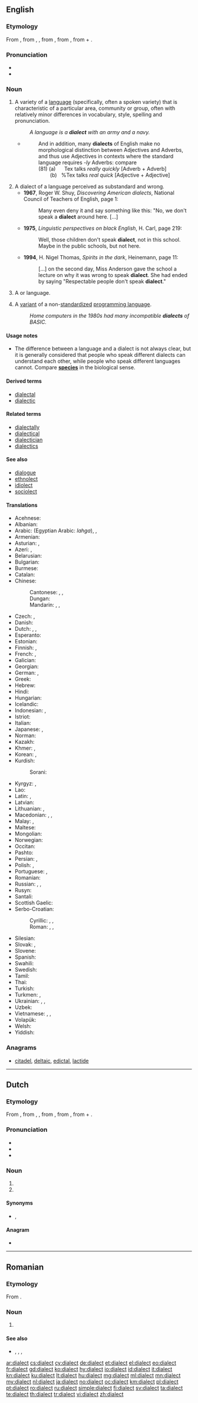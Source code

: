==English==
{{wikipedia}}

===Etymology===
From {{etyl|frm|en}} {{term|dialecte|lang=frm}}, from {{etyl|la|en}} {{term|dialectos|lang=la}}, {{term|dialectus|lang=la}}, from {{etyl|grc|en}} {{term|διάλεκτος||conversation, the language of a country or a place or a nation, the local idiom which derives from a dominant language|lang=grc}}, from {{term|διαλέγομαι||I participate in a dialogue|lang=grc}}, from {{term|διά||inter, through|lang=grc}} + {{term|λέγω||I speak|lang=grc}}.

===Pronunciation===
* {{IPA|/ˈdaɪ.ə.ˌlɛkt/|lang=en}}
* {{audio|En-us-dialect.ogg|Audio (US)|lang=en}}

===Noun===
{{en-noun}}

# {{context|linguistics|lang=en}} A variety of a [[language]] (specifically, often a spoken variety) that is characteristic of a particular area, community or group, often with relatively minor differences in vocabulary, style, spelling and pronunciation.
#: ''A language is a '''dialect''' with an army and a navy.''
#* {{quote-book|year=1988|author=Andrew Radford|title=Transformational grammar: a first course|location=Cambridge, UK|publisher=Cambridge University Press|page=139}}
#*: And in addition, many '''dialects''' of English make no morphological distinction between Adjectives and Adverbs, and thus use Adjectives in contexts where the standard language requires ''-ly'' Adverbs: compare<br> (81) (a) &nbsp;&nbsp;&nbsp;&nbsp; Tex talks ''really quickly'' [Adverb + Adverb]<br>&nbsp;&nbsp;&nbsp;&nbsp;&nbsp;&nbsp;&nbsp; (b) &nbsp;&nbsp;%Tex talks ''real quick'' [Adjective + Adjective]
# A dialect of a language perceived as substandard and wrong.
#* '''1967''', Roger W. Shuy, ''Discovering American dialects'', National Council of Teachers of English, page 1:
#*: Many even deny it and say something like this: "No, we don't speak a '''dialect''' around here. <nowiki>[...]</nowiki>
#* '''1975''', ''Linguistic perspectives on black English'', H. Carl, page 219:
#*: Well, those children don't speak '''dialect''', not in this school. Maybe in the public schools, but not here.
#* '''1994''', H. Nigel Thomas, ''Spirits in the dark'', Heinemann, page 11:
#*: <nowiki>[...]</nowiki> on the second day, Miss Anderson gave the school a lecture on why it was wrong to speak '''dialect'''. She had ended by saying "Respectable people don't speak '''dialect'''."
# A {{l/en|regional}} or {{l/en|minority}} language.
# {{context|computing|programming|lang=en}} A [[variant]] of a non-[[standardize]]d [[programming language]].
#: ''Home computers in the 1980s had many incompatible '''dialects''' of BASIC.''

====Usage notes====
* The difference between a language and a dialect is not always clear, but it is generally considered that people who speak different dialects can understand each other, while people who speak different languages cannot. Compare '''[[species]]''' in the biological sense.

====Derived terms====
* [[dialectal]]
* [[dialectic]]

====Related terms====
* [[dialectally]]
* [[dialectical]]
* [[dialectician]]
* [[dialectics]]

====See also====
* [[dialogue]]
* [[ethnolect]]
* [[idiolect]]
* [[sociolect]]

====Translations====
{{trans-top|variety of a language}}
* Acehnese: {{t|ace|lugat}}
* Albanian: {{t|sq|dialekt|m}}
* Arabic: {{t+|ar|لَهْجَة|f}} (Egyptian Arabic: ''lahga''), {{t|ar|عَامِّيَّة|f}}, {{t|ar|دَارِجَة|f}}
* Armenian: {{t+|hy|բարբառ}}
* Asturian: {{t|ast|dialeutu|m}}, {{t|ast|dialectu|m}}
* Azeri: {{t+|az|ləhcə}}, {{t+|az|dialekt}}
* Belarusian: {{t|be|дыяле́кт|m|sc=Cyrl}}
* Bulgarian: {{t+|bg|диале́кт|m}}
* Burmese: {{t+|my|ဒေသိယစကား|sc=Mymr}}
* Catalan: {{t+|ca|dialecte|m}}
* Chinese:
*: Cantonese: {{t|yue|方言|tr=fong1 jin4|sc=Hani}}, {{t|yue|話|sc=Hani}}, {{t|yue|话|tr=waa2|sc=Hani}}
*: Dungan: {{t|dng|фон-ян|tr=fon-yan|sc=Cyrl}}
*: Mandarin: {{t+|cmn|方言|tr=fāngyán|sc=Hani}}, {{qualifier|suffix}} {{t+|cmn|話|sc=Hani}}, {{t+|cmn|话|tr=-huà|sc=Hani}}
* Czech: {{t+|cs|nářečí|n}}, {{t+|cs|dialekt|m}}
* Danish: {{t|da|dialekt|c}}
* Dutch: {{t+|nl|dialect|n}}, {{t|nl|mondaard|f}}, {{t+|nl|streektaal|f}}
* Esperanto: {{t|eo|dialekto}}
* Estonian: {{t+|et|murre}}
* Finnish: {{t+|fi|murre}}, {{t|fi|aluemurre}}
* French: {{t+|fr|dialecte|m}}, {{t+|fr|patois|m}}
* Galician: {{t|gl|dialecto|m}}
* Georgian: {{t|ka|დიალექტი|sc=Geor}}
* German: {{t+|de|Dialekt|m}}, {{t+|de|Mundart|f}}
* Greek: {{t+|el|διάλεκτος|f}}
* Hebrew: {{t+|he|ניב|m|tr=niv}}
* Hindi: {{t|hi|उपभाषा|f|tr=upabhāṣā|sc=Deva}}
* Hungarian: {{t+|hu|nyelvjárás}}
* Icelandic: {{t+|is|mállýska|f}}
* Indonesian: {{t+|id|dialek}}, {{t+|id|logat}}
* Istriot: {{t|ist|gialìto|m}}
* Italian: {{t+|it|dialetto|m}}
* Japanese: {{t+|ja|方言|tr=ほうげん, hōgen}}, {{qualifier|suffix}} {{t+|ja|弁|alt=-弁|tr=-べん, -ben}}
* Norman: {{t|nrf|dgialecte|m}}
* Kazakh: {{t|kk|диалект|sc=Cyrl}}
* Khmer: {{t+|km|ប្រាក្រឹត|tr=bra kruet|sc=Khmr}}, {{t|km|គ្រាមភាសា|tr=kream phea sa|sc=Khmr}}
* Korean: {{t+|ko|사투리|sc=Hang}}, {{t+|ko|방언|sc=Kore}}
* Kurdish:
*: Sorani: {{t+|ku|زاراو|tr=zaraw|sc=ku-Arab}}
{{trans-mid}}
* Kyrgyz: {{t|ky|оогон}}, {{t|ky|диалект|sc=Cyrl}}
* Lao: {{t|lo|ພາສາທ້ອງຖິ່ນ|sc=Laoo}}
* Latin: {{t|la|dialectos|f}}, {{t|la|dialectus|f}}
* Latvian: {{t|lv|dialekts|m}}
* Lithuanian: {{t|lt|tarmė|f}}, {{t|lt|dialektas|m}}
* Macedonian: {{t|mk|дијале́кт|m}}, {{t|mk|наре́чје|n}}, {{t|mk|го́вор|m}}
* Malay: {{t|ms|loghat}}, {{t|ms|dialek}}
* Maltese: {{t|mt|djalett|m}}
* Mongolian: {{t+|mn|аялгуу|tr=ajalguu|sc=Cyrl}}
* Norwegian: {{t+|no|dialekt|m}}
* Occitan: {{t+|oc|dialècte|m}}
* Pashto: {{t|ps|ګړدود|m|tr=gëṛdod|sc=ps-Arab}}
* Persian: {{t+|fa|لهجه|tr=lahje|sc=fa-Arab}}, {{t+|fa|گویش|tr=guyeš|sc=fa-Arab}}
* Polish: {{t+|pl|dialekt|m}}, {{t+|pl|narzecze|n}}
* Portuguese: {{t+|pt|dialeto|m}} {{qualifier|Brazil}}, {{t+|pt|dialecto|m}} {{qualifier|Portugal}}
* Romanian: {{t+|ro|dialect}}
* Russian: {{t+|ru|диале́кт|m}}, {{t+|ru|наре́чие|n}}, {{t+|ru|го́вор|m}}
* Rusyn: {{t|rue|діале́кт|m|sc=Cyrl}}
* Santali: {{t|sat|ᱵᱳᱞᱤ|tr=boli|sc=Olck}}
* Scottish Gaelic: {{t|gd|dualchainnt|f}}
* Serbo-Croatian:
*: Cyrillic: {{t|sh|наречје|n|sc=Cyrl}}, {{t|sh|нарјечје|n|sc=Cyrl}}, {{t|sh|дијалект|m|sc=Cyrl}}
*: Roman: {{t|sh|narečje|n}}, {{t+|sh|narječje|n}}, {{t+|sh|dijalekt|m}}
* Silesian: {{t|szl|djalekt|m}}
* Slovak: {{t|sk|nárečie|n}}, {{t|sk|dialekt|m}}
* Slovene: {{t|sl|naréčje|n}}
* Spanish: {{t+|es|dialecto|m}}
* Swahili: {{t|sw|lahaja}}
* Swedish: {{t+|sv|dialekt|c}}
* Tamil: {{t-needed|ta}}
* Thai: {{t|th|ภาษาถิ่น|tr=paa-săa tìn|sc=Thai}}
* Turkish: {{t+|tr|lehçe}}
* Turkmen: {{t|tk|dialekt}}, {{t|tk|şiwe}}
* Ukrainian: {{t|uk|діале́кт|m|sc=Cyrl}}, {{t|uk|нарі́ччя|n|sc=Cyrl}}, {{t|uk|го́вір|m|sc=Cyrl}}
* Uzbek: {{t+|uz|dialekt}}
* Vietnamese: {{t|vi|thổ ngữ}}, {{t+|vi|phương ngữ}}, {{t+|vi|phương ngôn}}
* Volapük: {{t+|vo|dialeg}}
* Welsh: {{t+|cy|tafodiaith|f}}
* Yiddish: {{t|yi|דיאַלעקט|m|sc=Hebr}}
{{trans-bottom}}

===Anagrams===
* [[citadel#English|citadel]], [[deltaic#English|deltaic]], [[edictal#English|edictal]], [[lactide#English|lactide]]

----

==Dutch==

===Etymology===
From {{etyl|frm|nl}} {{term|dialecte|lang=frm}}, from {{etyl|la|nl}} {{term|dialectos|lang=la}}, {{term|dialectus|lang=la}}, from {{etyl|grc|nl}} {{term|διάλεκτος||conversation, the language of a country or a place or a nation, the local idiom which derives from a dominant language|lang=grc}}, from {{term|διαλέγομαι||I participate in a dialogue|lang=grc}}, from {{term|διά||inter, through|lang=grc}} + {{term|λέγω||I speak|lang=grc}}.

===Pronunciation===
* {{IPA|/ˌdijaːˈlɛkt/|lang=nl}}
* {{audio|Nl-dialect.ogg|Audio|lang=nl}}
* {{hyphenation|di|a|lect|lang=nl}}

===Noun===
{{nl-noun|n|-en|dialectje}}

# {{l|en|dialect}}
# {{l|en|slang}}

====Synonyms====
* {{sense|dialect}} {{l|nl|streektaal}}, {{l|nl|mondaard}}

====Anagram====
* {{l|nl|citadel}}

----

==Romanian==

===Etymology===
From {{etyl|fr|ro}} {{term|dialecte|lang=fr}}.

===Noun===
{{ro-noun|n|e}}

# {{l/en|dialect}}

====See also====
* {{l|ro|idiom}}, {{l|ro|grai}}, {{l|ro|limbaj}}, {{l|ro|limbă}}

[[ar:dialect]]
[[cs:dialect]]
[[cy:dialect]]
[[de:dialect]]
[[et:dialect]]
[[el:dialect]]
[[eo:dialect]]
[[fr:dialect]]
[[gd:dialect]]
[[ko:dialect]]
[[hy:dialect]]
[[io:dialect]]
[[id:dialect]]
[[it:dialect]]
[[kn:dialect]]
[[ku:dialect]]
[[lt:dialect]]
[[hu:dialect]]
[[mg:dialect]]
[[ml:dialect]]
[[mn:dialect]]
[[my:dialect]]
[[nl:dialect]]
[[ja:dialect]]
[[no:dialect]]
[[oc:dialect]]
[[km:dialect]]
[[pl:dialect]]
[[pt:dialect]]
[[ro:dialect]]
[[ru:dialect]]
[[simple:dialect]]
[[fi:dialect]]
[[sv:dialect]]
[[ta:dialect]]
[[te:dialect]]
[[th:dialect]]
[[tr:dialect]]
[[vi:dialect]]
[[zh:dialect]]